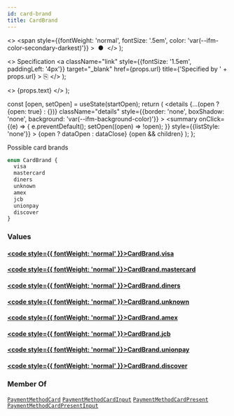```yaml
---
id: card-brand
title: CardBrand
---
```


  <>
    <span
      style={{fontWeight: 'normal', fontSize: '.5em', color: 'var(--ifm-color-secondary-darkest)'}}
    >
      &nbsp;●&nbsp;
    </span>
  </>
);

  <>
    Specification
    <a
      className="link"
      style={{fontSize: '1.5em', paddingLeft: '4px'}}
      target="_blank"
      href={props.url}
      title={'Specified by ' + props.url}
    >
      ⎘
    </a>
  </>
);

  <>
    <span className={props.class}>{props.text}</span>
  </>
);


  const [open, setOpen] = useState(startOpen);
  return (
    <details
      {...(open ? {open: true} : {})}
      className="details"
      style={{border: 'none', boxShadow: 'none', background: 'var(--ifm-background-color)'}}
    >
      <summary
        onClick={(e) => {
          e.preventDefault();
          setOpen((open) => !open);
        }}
        style={{listStyle: 'none'}}
      >
        {open ? dataOpen : dataClose}
      </summary>
      {open && children}
    </details>
  );
};

Possible card brands

```graphql
enum CardBrand {
  visa
  mastercard
  diners
  unknown
  amex
  jcb
  unionpay
  discover
}
```

### Values

#### [<code style={{ fontWeight: 'normal' }}>CardBrand.<b>visa</b></code>](#)

#### [<code style={{ fontWeight: 'normal' }}>CardBrand.<b>mastercard</b></code>](#)

#### [<code style={{ fontWeight: 'normal' }}>CardBrand.<b>diners</b></code>](#)

#### [<code style={{ fontWeight: 'normal' }}>CardBrand.<b>unknown</b></code>](#)

#### [<code style={{ fontWeight: 'normal' }}>CardBrand.<b>amex</b></code>](#)

#### [<code style={{ fontWeight: 'normal' }}>CardBrand.<b>jcb</b></code>](#)

#### [<code style={{ fontWeight: 'normal' }}>CardBrand.<b>unionpay</b></code>](#)

#### [<code style={{ fontWeight: 'normal' }}>CardBrand.<b>discover</b></code>](#)

### Member Of

[`PaymentMethodCard`](/docs/apis/graphql/types/objects/payment-method-card.mdx) <Badge class="badge badge--secondary badge--relation" text="object"/><Bullet />[`PaymentMethodCardInput`](/docs/apis/graphql/types/inputs/payment-method-card-input.mdx) <Badge class="badge badge--secondary badge--relation" text="input"/><Bullet />[`PaymentMethodCardPresent`](/docs/apis/graphql/types/objects/payment-method-card-present.mdx) <Badge class="badge badge--secondary badge--relation" text="object"/><Bullet />[`PaymentMethodCardPresentInput`](/docs/apis/graphql/types/inputs/payment-method-card-present-input.mdx) <Badge class="badge badge--secondary badge--relation" text="input"/>

